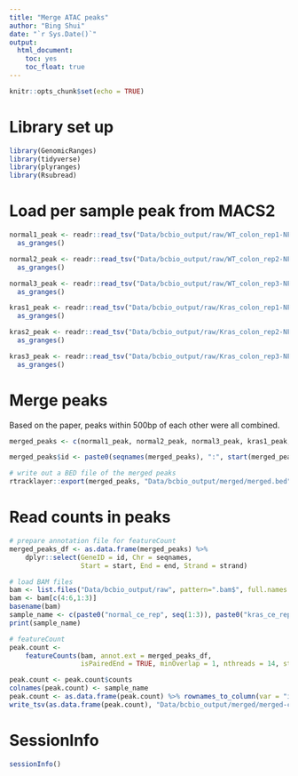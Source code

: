 ```yaml
---
title: "Merge ATAC peaks"
author: "Bing Shui"
date: "`r Sys.Date()`"
output: 
  html_document:
    toc: yes
    toc_float: true
---
```


```r
knitr::opts_chunk$set(echo = TRUE)
```

# Library set up
```r
library(GenomicRanges)
library(tidyverse)
library(plyranges)
library(Rsubread)
```

# Load per sample peak from MACS2
```r
normal1_peak <- readr::read_tsv("Data/bcbio_output/raw/WT_colon_rep1-NF_peaks.narrowPeak", col_names=c("seqnames", "start", "end", "name", "score", "strand", "signalValue", "-log10(pValue)", "-log10(qValue)", "peak")) %>% select(-strand) %>%
  as_granges()

normal2_peak <- readr::read_tsv("Data/bcbio_output/raw/WT_colon_rep2-NF_peaks.narrowPeak", col_names=c("seqnames", "start", "end", "name", "score", "strand", "signalValue", "-log10(pValue)", "-log10(qValue)", "peak")) %>% select(-strand) %>%
  as_granges()

normal3_peak <- readr::read_tsv("Data/bcbio_output/raw/WT_colon_rep3-NF_peaks.narrowPeak", col_names=c("seqnames", "start", "end", "name", "score", "strand", "signalValue", "-log10(pValue)", "-log10(qValue)", "peak")) %>% select(-strand) %>%
  as_granges()

kras1_peak <- readr::read_tsv("Data/bcbio_output/raw/Kras_colon_rep1-NF_peaks.narrowPeak", col_names=c("seqnames", "start", "end", "name", "score", "strand", "signalValue", "-log10(pValue)", "-log10(qValue)", "peak")) %>% select(-strand) %>%
  as_granges()

kras2_peak <- readr::read_tsv("Data/bcbio_output/raw/Kras_colon_rep2-NF_peaks.narrowPeak", col_names=c("seqnames", "start", "end", "name", "score", "strand", "signalValue", "-log10(pValue)", "-log10(qValue)", "peak")) %>% select(-strand) %>%
  as_granges()

kras3_peak <- readr::read_tsv("Data/bcbio_output/raw/Kras_colon_rep3-NF_peaks.narrowPeak", col_names=c("seqnames", "start", "end", "name", "score", "strand", "signalValue", "-log10(pValue)", "-log10(qValue)", "peak")) %>% select(-strand) %>%
  as_granges()
```

# Merge peaks
Based on the paper, peaks within 500bp of each other were all combined.
```r
merged_peaks <- c(normal1_peak, normal2_peak, normal3_peak, kras1_peak, kras2_peak, kras3_peak) %>% GenomicRanges::reduce(min.gapwidth = 500)

merged_peaks$id <- paste0(seqnames(merged_peaks), ":", start(merged_peaks), "-", end(merged_peaks))

# write out a BED file of the merged peaks
rtracklayer::export(merged_peaks, "Data/bcbio_output/merged/merged.bed")
```

# Read counts in peaks
```r
# prepare annotation file for featureCount
merged_peaks_df <- as.data.frame(merged_peaks) %>%
    dplyr::select(GeneID = id, Chr = seqnames,
                  Start = start, End = end, Strand = strand)

# load BAM files
bam <- list.files("Data/bcbio_output/raw", pattern=".bam$", full.names = TRUE)
bam <- bam[c(4:6,1:3)]
basename(bam)
sample_name <- c(paste0("normal_ce_rep", seq(1:3)), paste0("kras_ce_rep", seq(1:3)))
print(sample_name)

# featureCount
peak.count <-
    featureCounts(bam, annot.ext = merged_peaks_df,
                  isPairedEnd = TRUE, minOverlap = 1, nthreads = 14, strandSpecific = 0)

peak.count <- peak.count$counts
colnames(peak.count) <- sample_name
peak.count <- as.data.frame(peak.count) %>% rownames_to_column(var = "id")
write_tsv(as.data.frame(peak.count), "Data/bcbio_output/merged/merged-counts.tsv")
```

# SessionInfo
```r
sessionInfo()
```